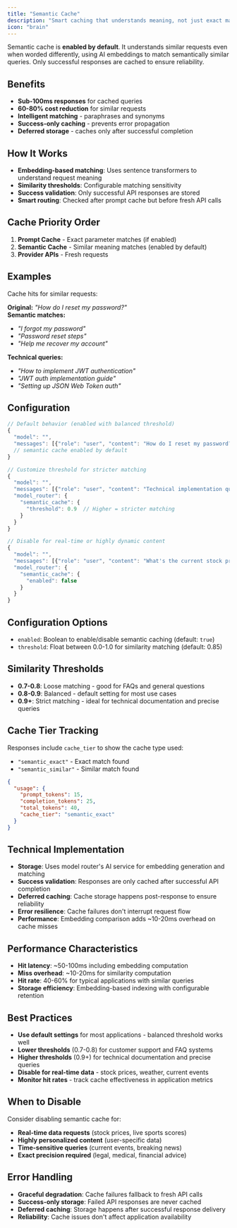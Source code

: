 ```yaml
---
title: "Semantic Cache"
description: "Smart caching that understands meaning, not just exact matches"
icon: "brain"
---
```


Semantic cache is **enabled by default**. It understands similar requests even when worded differently, using AI embeddings to match semantically similar queries. Only successful responses are cached to ensure reliability.

## Benefits

- **Sub-100ms responses** for cached queries
- **60-80% cost reduction** for similar requests
- **Intelligent matching** - paraphrases and synonyms
- **Success-only caching** - prevents error propagation
- **Deferred storage** - caches only after successful completion

## How It Works

- **Embedding-based matching**: Uses sentence transformers to understand request meaning
- **Similarity thresholds**: Configurable matching sensitivity
- **Success validation**: Only successful API responses are stored
- **Smart routing**: Checked after prompt cache but before fresh API calls

## Cache Priority Order

1. **Prompt Cache** - Exact parameter matches (if enabled)
2. **Semantic Cache** - Similar meaning matches (enabled by default)
3. **Provider APIs** - Fresh requests

## Examples

Cache hits for similar requests:

**Original:** *"How do I reset my password?"*  
**Semantic matches:** 
- *"I forgot my password"*
- *"Password reset steps"*
- *"Help me recover my account"*

**Technical queries:**
- *"How to implement JWT authentication"*
- *"JWT auth implementation guide"*
- *"Setting up JSON Web Token auth"*

## Configuration

```javascript
// Default behavior (enabled with balanced threshold)
{
  "model": "",
  "messages": [{"role": "user", "content": "How do I reset my password?"}]
  // semantic cache enabled by default
}

// Customize threshold for stricter matching
{
  "model": "", 
  "messages": [{"role": "user", "content": "Technical implementation question"}],
  "model_router": {
    "semantic_cache": {
      "threshold": 0.9  // Higher = stricter matching
    }
  }
}

// Disable for real-time or highly dynamic content
{
  "model": "",
  "messages": [{"role": "user", "content": "What's the current stock price?"}],
  "model_router": {
    "semantic_cache": {
      "enabled": false
    }
  }
}
```

## Configuration Options

- `enabled`: Boolean to enable/disable semantic caching (default: `true`)
- `threshold`: Float between 0.0-1.0 for similarity matching (default: 0.85)

## Similarity Thresholds

- **0.7-0.8**: Loose matching - good for FAQs and general questions
- **0.8-0.9**: Balanced - default setting for most use cases  
- **0.9+**: Strict matching - ideal for technical documentation and precise queries

## Cache Tier Tracking

Responses include `cache_tier` to show the cache type used:

- `"semantic_exact"` - Exact match found
- `"semantic_similar"` - Similar match found

```json
{
  "usage": {
    "prompt_tokens": 15,
    "completion_tokens": 25, 
    "total_tokens": 40,
    "cache_tier": "semantic_exact"
  }
}
```

## Technical Implementation

- **Storage**: Uses model router's AI service for embedding generation and matching
- **Success validation**: Responses are only cached after successful API completion
- **Deferred caching**: Cache storage happens post-response to ensure reliability
- **Error resilience**: Cache failures don't interrupt request flow
- **Performance**: Embedding comparison adds ~10-20ms overhead on cache misses

## Performance Characteristics

- **Hit latency**: ~50-100ms including embedding computation
- **Miss overhead**: ~10-20ms for similarity computation
- **Hit rate**: 40-60% for typical applications with similar queries
- **Storage efficiency**: Embedding-based indexing with configurable retention

## Best Practices

- **Use default settings** for most applications - balanced threshold works well
- **Lower thresholds** (0.7-0.8) for customer support and FAQ systems
- **Higher thresholds** (0.9+) for technical documentation and precise queries
- **Disable for real-time data** - stock prices, weather, current events
- **Monitor hit rates** - track cache effectiveness in application metrics

## When to Disable

Consider disabling semantic cache for:
- **Real-time data requests** (stock prices, live sports scores)
- **Highly personalized content** (user-specific data)
- **Time-sensitive queries** (current events, breaking news)
- **Exact precision required** (legal, medical, financial advice)

## Error Handling

- **Graceful degradation**: Cache failures fallback to fresh API calls
- **Success-only storage**: Failed API responses are never cached
- **Deferred caching**: Storage happens after successful response delivery
- **Reliability**: Cache issues don't affect application availability